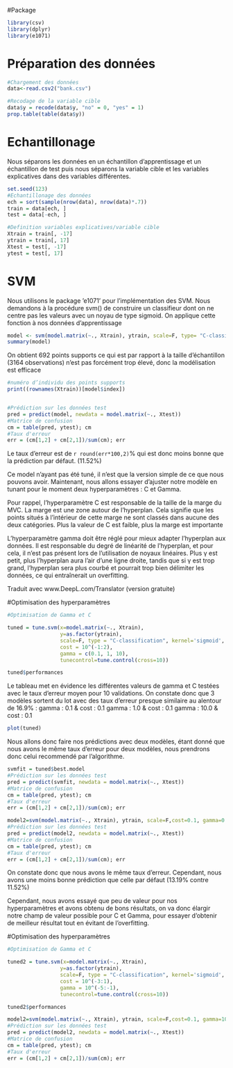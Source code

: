 #Package
```r
library(csv)
library(dplyr)
library(e1071)
```


# Préparation des données
```r
#Chargement des données
data<-read.csv2("bank.csv")

#Recodage de la variable cible
data$y = recode(data$y, "no" = 0, "yes" = 1)
prop.table(table(data$y))

```
# Echantillonage
Nous séparons les données en un échantillon d'apprentissage et un échantillon de test puis nous séparons la variable cible et les variables explicatives dans des variables différentes.
```r
set.seed(123)
#Echantillonage des données
ech = sort(sample(nrow(data), nrow(data)*.7))
train = data[ech, ]
test = data[-ech, ]

#Definition variables explicatives/variable cible
Xtrain = train[, -17]
ytrain = train[, 17]
Xtest = test[, -17]
ytest = test[, 17]
```

# SVM
Nous utilisons le package ’e1071’ pour l’implémentation des SVM. Nous demandons à la procédure svm() de construire un classifieur dont on ne centre pas les valeurs avec un noyau de type sigmoid.
On applique cette fonction à nos données d'apprentissage
```r
model <- svm(model.matrix(~., Xtrain), ytrain, scale=F, type= "C-classification",kernel='sigmoid')
summary(model)
```

On obtient 692 points supports ce qui est par rapport à la taille d'échantillon (3164 observations) n'est pas forcément trop élevé, donc la modélisation est efficace

```r
#numéro d’individu des points supports
print((rownames(Xtrain))[model$index])
```
```r

```


```r
#Prédiction sur les données test
pred = predict(model, newdata = model.matrix(~., Xtest))
#Matrice de confusion
cm = table(pred, ytest); cm
#Taux d'erreur
err = (cm[1,2] + cm[2,1])/sum(cm); err
```
Le taux d'erreur est de `r round(err*100,2)`% qui est donc moins bonne que la prédiction par défaut. (11.52%)

Ce model n'ayant pas été tuné, il n'est que la version simple de ce que nous pouvons avoir.
Maintenant, nous allons essayer d'ajuster notre modèle en tunant pour le moment deux hyperparamètres : C et Gamma.

Pour rappel, l'hyperparamètre C est responsable de la taille de la marge du MVC. La marge  est une zone autour de l'hyperplan. Cela signifie que les points situés à l'intérieur de cette marge ne sont classés dans aucune des deux catégories.  Plus la valeur de C est faible, plus la marge est importante

L'hyperparamètre gamma doit être réglé pour mieux adapter l'hyperplan aux données.  Il est responsable du degré de linéarité de l'hyperplan, et pour cela, il n'est pas présent lors de l'utilisation de noyaux linéaires. Plus γ est petit, plus l'hyperplan aura l'air d'une ligne droite, tandis que si γ est trop grand, l'hyperplan sera plus courbé et pourrait trop bien délimiter les données, ce qui entraînerait un overfitting.

Traduit avec www.DeepL.com/Translator (version gratuite)

#Optimisation des hyperparamètres
```r
#Optimisation de Gamma et C

tuned = tune.svm(x=model.matrix(~., Xtrain),
                 y=as.factor(ytrain), 
                 scale=F, type = "C-classification", kernel='sigmoid',
                 cost = 10^(-1:2), 
                 gamma = c(0.1, 1, 10),
                 tunecontrol=tune.control(cross=10))

tuned$performances
```

Le tableau met en évidence les différentes valeurs de gamma et C testées avec le taux d'erreur moyen pour 10 validations.
On constate donc que 3 modèles sortent du lot avec des taux d'erreur presque similaire au alentour de 16.9% :
gamma : 0.1 & cost : 0.1
gamma : 1.0 & cost : 0.1
gamma : 10.0 & cost : 0.1

```r
plot(tuned)
```

Nous allons donc faire nos prédictions avec deux modèles, étant donné que nous avons le même taux d'erreur pour deux modèles, nous prendrons donc celui recommendé par l'algorithme.


```r
svmfit = tuned$best.model
#Prédiction sur les données test
pred = predict(svmfit, newdata = model.matrix(~., Xtest))
#Matrice de confusion
cm = table(pred, ytest); cm
#Taux d'erreur
err = (cm[1,2] + cm[2,1])/sum(cm); err
```

```r
model2=svm(model.matrix(~., Xtrain), ytrain, scale=F,cost=0.1, gamma=0.1, type= "C-classification",kernel='sigmoid')
#Prédiction sur les données test
pred = predict(model2, newdata = model.matrix(~., Xtest))
#Matrice de confusion
cm = table(pred, ytest); cm
#Taux d'erreur
err = (cm[1,2] + cm[2,1])/sum(cm); err
```
On constate donc que nous avons le même taux d'erreur. Cependant, nous avons une moins bonne prédiction que celle par défaut (13.19% contre 11.52%)

Cependant, nous avons essayé que peu de valeur pour nos hyperparamètres et avons obtenu de bons résultats, on va donc élargir notre champ de valeur possible pour C et Gamma, pour essayer d'obtenir de meilleur résultat tout en évitant de l'overfitting.

#Optimisation des hyperparamètres
```r
#Optimisation de Gamma et C

tuned2 = tune.svm(x=model.matrix(~., Xtrain),
                 y=as.factor(ytrain), 
                 scale=F, type = "C-classification", kernel='sigmoid',
                 cost = 10^(-3:1), 
                 gamma = 10^(-5:-1),
                 tunecontrol=tune.control(cross=10))

tuned2$performances
```


```r
model2=svm(model.matrix(~., Xtrain), ytrain, scale=F,cost=0.1, gamma=10^-1, type= "C-classification",kernel='sigmoid')
#Prédiction sur les données test
pred = predict(model2, newdata = model.matrix(~., Xtest))
#Matrice de confusion
cm = table(pred, ytest); cm
#Taux d'erreur
err = (cm[1,2] + cm[2,1])/sum(cm); err
```